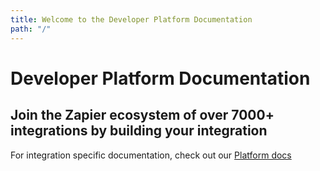 ```yaml
---
title: Welcome to the Developer Platform Documentation
path: "/"
---
```


# Developer Platform Documentation

## Join the Zapier ecosystem of over 7000+ integrations by building your integration

<Info>For integration specific documentation, check out our [Platform docs](https://platform.zapier.com/)</Info>

